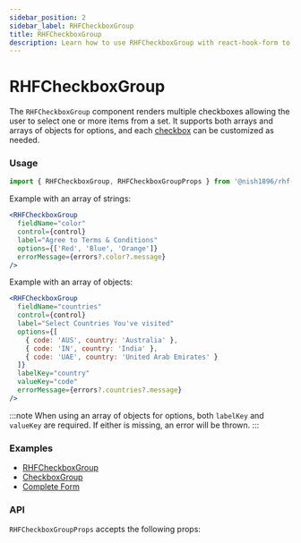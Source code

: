 ```yaml
---
sidebar_position: 2
sidebar_label: RHFCheckboxGroup
title: RHFCheckboxGroup
description: Learn how to use RHFCheckboxGroup with react-hook-form to create customizable groups of checkboxes. Explore examples and API details to enhance your forms.
---
```



# RHFCheckboxGroup

The `RHFCheckboxGroup` component renders multiple checkboxes allowing
the user to select one or more items from a set. It supports both arrays 
and arrays of objects for options, and each [checkbox](https://mui.com/material-ui/react-checkbox/) 
can be customized as needed.

### Usage

```js
import { RHFCheckboxGroup, RHFCheckboxGroupProps } from '@nish1896/rhf-mui-components';
```

Example with an array of strings:

```jsx
<RHFCheckboxGroup
  fieldName="color"
  control={control}
  label="Agree to Terms & Conditions"
  options={['Red', 'Blue', 'Orange']}
  errorMessage={errors?.color?.message}
/>
```

Example with an array of objects:

```jsx
<RHFCheckboxGroup
  fieldName="countries"
  control={control}
  label="Select Countries You've visited"
  options={[
    { code: 'AUS', country: 'Australia' },
    { code: 'IN', country: 'India' },
    { code: 'UAE', country: 'United Arab Emirates' }
  ]}
  labelKey="country"
  valueKey="code"
  errorMessage={errors?.countries?.message}
/>
```

:::note
When using an array of objects for options, both `labelKey` and `valueKey` 
are required. If either is missing, an error will be thrown.
:::

### Examples
- [RHFCheckboxGroup](../../examples/checkbox-radio)
- [CheckboxGroup](https://mui.com/material-ui/react-checkbox/#formgroup)
- [Complete Form](../../examples/complete-form)

### API
`RHFCheckboxGroupProps` accepts the following props:

<RHFCheckboxGroupPropsTable />
